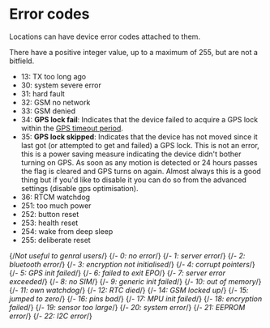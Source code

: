 # Error codes

Locations can have device error codes attached to them.

There have a positive integer value, up to a maximum of 255, but are not a bitfield.

- 13: TX too long ago
- 30: system severe error
- 31: hard fault
- 32: GSM no network
- 33: GSM denied
- 34: **GPS lock fail**: Indicates that the device failed to acquire a GPS lock within the [GPS timeout period](/devices/configuration/sensors#gps-timeout).
- 35: **GPS lock skipped**: Indicates that the device has not moved since it last got (or attempted to get and failed) a GPS lock. This is not an error, this is a power saving measure indicating the device didn't bother turning on GPS. As soon as any motion is detected or 24 hours passes the flag is cleared and GPS turns on again. Almost always this is a good thing but if you'd like to disable it you can do so from the advanced settings (disable gps optimisation).
- 36: RTCM watchdog
- 251: too much power
- 252: button reset
- 253: health reset
- 254: wake from deep sleep
- 255: deliberate reset

{/*Not useful to genral users*/}
{/*- 0: no error*/}
{/*- 1: server error*/}
{/*- 2: bluetooth error*/}
{/*- 3: encryption not initialised*/}
{/*- 4: corrupt pointers*/}
{/*- 5: GPS init failed*/}
{/*- 6: failed to exit EPO*/}
{/*- 7: server error exceeded*/}
{/*- 8: no SIM*/}
{/*- 9: generic init failed*/}
{/*- 10: out of memory*/}
{/*- 11: own watchdog*/}
{/*- 12: RTC died*/}
{/*- 14: GSM locked up*/}
{/*- 15: jumped to zero*/}
{/*- 16: pins bad*/}
{/*- 17: MPU init failed*/}
{/*- 18: encryption failed*/}
{/*- 19: sensor too large*/}
{/*- 20: system error*/}
{/*- 21: EEPROM error*/}
{/*- 22: I2C error*/}
